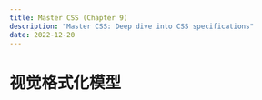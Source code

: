 ---
title: Master CSS (Chapter 9)
description: "Master CSS: Deep dive into CSS specifications"
date: 2022-12-20
---

# 视觉格式化模型

## 
